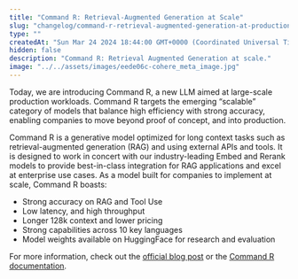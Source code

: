 ```yaml
---
title: "Command R: Retrieval-Augmented Generation at Scale"
slug: "changelog/command-r-retrieval-augmented-generation-at-production-scale"
type: ""
createdAt: "Sun Mar 24 2024 18:44:00 GMT+0000 (Coordinated Universal Time)"
hidden: false
description: "Command R: Retrieval Augmented Generation at scale."
image: "../../assets/images/eede06c-cohere_meta_image.jpg"   
---
```

Today, we are introducing Command R, a new LLM aimed at large-scale production workloads. Command R targets the emerging “scalable” category of models that balance high efficiency with strong accuracy, enabling companies to move beyond proof of concept, and into production.

Command R is a generative model optimized for long context tasks such as retrieval-augmented generation (RAG) and using external APIs and tools. It is designed to work in concert with our industry-leading Embed and Rerank models to provide best-in-class integration for RAG applications and excel at enterprise use cases. As a model built for companies to implement at scale, Command R boasts:

- Strong accuracy on RAG and Tool Use
- Low latency, and high throughput
- Longer 128k context and lower pricing
- Strong capabilities across 10 key languages
- Model weights available on HuggingFace for research and evaluation

For more information, check out the [official blog post](https://cohere.com/blog/command-r/) or the [Command R documentation](/docs/command-r).
